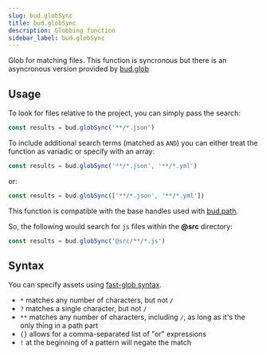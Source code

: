 ```yaml
---
slug: bud.globSync
title: bud.globSync
description: Globbing function
sidebar_label: bud.globSync
---
```


Glob for matching files. This function is syncronous but there is an asyncronous version provided by [bud.glob](/docs/bud.glob)

## Usage

To look for files relative to the project, you can simply pass the search:

```js
const results = bud.globSync('**/*.json')
```

To include additional search terms (matched as `AND`) you can either treat the function as variadic or specify with an array:

```js
const results = bud.globSync('**/*.json', '**/*.yml')
```

or:

```js
const results = bud.globSync(['**/*.json', '**/*.yml'])
```

This function is compatible with the base handles used with [bud.path](/docs/bud.path).

So, the following would search for `js` files within the **@src** directory:

```js
const results = bud.globSync('@src/**/*.js')
```

## Syntax

You can specify assets using [fast-glob syntax](https://git.io/JkGbw).

- `*` matches any number of characters, but not `/`
- `?` matches a single character, but not `/`
- `**` matches any number of characters, including `/`, as long as it's the only thing in a path part
- `{}` allows for a comma-separated list of "or" expressions
- `!` at the beginning of a pattern will negate the match

